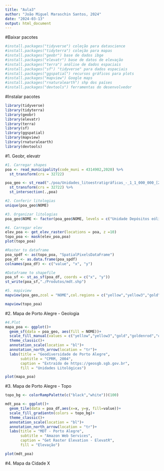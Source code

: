 ---
title: "Aula3"
author: "João Miguel Maraschin Santos, 2024"
date: "2024-03-13"
output: html_document
---


#Baixar pacotes
```{r}
#install.packages("tidyverse") coleção para datascience
#install.packages("tidyterra") coleção para mapas
#install.packages("geobr") base de dados ibge
#install.packages("elevatr") base de datos de elevação
#install.packages("terra") análise de dados espaciais 
#install.packages("sf") "tidyverse" para dados espaciais 
#install.packages("ggspatial") recursos gráficos para plots
#install.packages("mapview") Google maps
#install.packages("rnaturalearth") shp dos países
#install.packages("devtools") ferramentas do desenvolvedor 
```

#Instalar pacotes
```{r}
library(tidyverse)
library(tidyterra)
library(geobr)
library(elevatr)
library(terra)
library(sf)
library(ggspatial)
library(mapview)
library(rnaturalearth)
library(devtools)
```


#1. Geobr, elevatr
```{r}
#1. Carregar shapes
poa <- read_municipality(code_muni = 4314902,2020) %>% 
  st_transform(crs = 32722)

poa_geo <- st_read("./poa/Unidades_litoestratigráficas_-_1_1_000_000_[2004].shp") %>% 
  st_transform(crs = 32722) %>% 
  st_intersection(.,poa)

#2. Conferir litologias
unique(poa_geo$NOME)

#3. Organizar litologias
poa_geo$NOME <- factor(poa_geo$NOME, levels = c("Unidade Depósitos eólicos atuais","Unidade Depósitos de planície lagunar atual","Unidade Depósitos de turfas","Unidade Depósitos de barreira holocênica - depósitos deltáicos","Depósitos aluvionares","Depósitos eluviais e coluviais","Suíte Cerro Grande","Fácies Serra do Herval","Suíte Dom Feliciano"))

#4. Carregar elev
elev_poa <- get_elev_raster(locations = poa, z =10)
topo_poa <- mask(elev_poa,poa)
plot(topo_poa)

#Raster to dataframe
poa_spdf <- as(topo_poa, "SpatialPixelsDataFrame")
poa_df <- as.data.frame(poa_spdf)
colnames(poa_df) <- c("value", "x", "y")

#Dataframe to shapefile
poa_sf <- st_as_sf(poa_df, coords = c("x", "y"))
st_write(poa_sf,"./Produtos/mdt.shp")

#5. mapiview
mapview(poa_geo,zcol = "NOME",col.regions = c("yellow","yellow3","gold","goldenrod","orange","darkorange1","lightsalmon","salmon","darkred"),alpha.regions = 0.5)

mapview(topo_poa)
```


#2. Mapa de Porto Alegre - Geologia
```{r}
#4.Plot
mapa_poa <- ggplot()+
  geom_sf(data = poa_geo, aes(fill = NOME))+
  scale_fill_manual(values = c("yellow","yellow3","gold","goldenrod","orange","darkorange1","lightsalmon","salmon","darkred"))+
  theme_classic()+
  annotation_scale(location = "bl")+
  annotation_north_arrow(location = "tr")+
  labs(title = "Geodiversidade de Porto Alegre",
       subtitle = "CPRM, 2004",
       caption = "Extraído de https://geosgb.sgb.gov.br",
       fill = "Unidades Litológicas")

plot(mapa_poa)
```


#3. Mapa de Porto Alegre - Topo
```{r}
topo_bg <- colorRampPalette(c("black","white"))(100)

mdt_poa <- ggplot()+
  geom_tile(data = poa_df,aes(x=x, y=y, fill=value))+
  scale_fill_gradientn(colors = topo_bg)+
  theme_classic()+
  annotation_scale(location = "bl")+
  annotation_north_arrow(location = "tr")+
  labs(title = "MDT - Porto Alegre",
       subtitle = "Amazon Web Services",
       caption = "Get Raster Elevation - ElevatR",
       fill = "Elevação")

plot(mdt_poa)
```

#4. Mapa da Cidade X
```{r}

```

